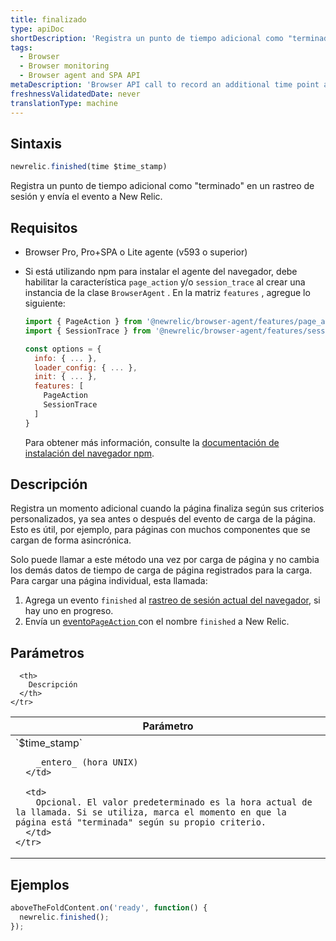 ```yaml
---
title: finalizado
type: apiDoc
shortDescription: 'Registra un punto de tiempo adicional como "terminado" en un rastreo de sesión, y envía el evento a New Relic.'
tags:
  - Browser
  - Browser monitoring
  - Browser agent and SPA API
metaDescription: 'Browser API call to record an additional time point as a finished event in a browser session trace, and report it to New Relic.'
freshnessValidatedDate: never
translationType: machine
---
```


## Sintaxis

```js
newrelic.finished(time $time_stamp)
```

Registra un punto de tiempo adicional como "terminado" en un rastreo de sesión y envía el evento a New Relic.

## Requisitos

* Browser Pro, Pro+SPA o Lite agente (v593 o superior)

* Si está utilizando npm para instalar el agente del navegador, debe habilitar la característica `page_action` y/o `session_trace` al crear una instancia de la clase `BrowserAgent` . En la matriz `features` , agregue lo siguiente:

  ```js
  import { PageAction } from '@newrelic/browser-agent/features/page_action'
  import { SessionTrace } from '@newrelic/browser-agent/features/session_trace';

  const options = {
    info: { ... },
    loader_config: { ... },
    init: { ... },
    features: [
      PageAction
      SessionTrace
    ]
  }
  ```

  Para obtener más información, consulte la [documentación de instalación del navegador npm](https://www.npmjs.com/package/@newrelic/browser-agent#new-relic-browser-agent).

## Descripción

Registra un momento adicional cuando la página finaliza según sus criterios personalizados, ya sea antes o después del evento de carga de la página. Esto es útil, por ejemplo, para páginas con muchos componentes que se cargan de forma asincrónica.

Solo puede llamar a este método una vez por carga de página y no cambia los demás datos de tiempo de carga de página registrados para la carga. Para cargar una página individual, esta llamada:

1. Agrega un evento `finished` al [rastreo de sesión actual del navegador](/docs/browser/new-relic-browser/browser-pro-features/session-traces-exploring-webpages-life-cycle), si hay uno en progreso.
2. Envía un [evento`PageAction` ](/docs/insights/explore-data/attributes/browser-default-attributes-insights#pageaction-list)con el nombre `finished` a New Relic.

## Parámetros

<table>
  <thead>
    <tr>
      <th width="25%">
        Parámetro
      </th>

      <th>
        Descripción
      </th>
    </tr>
  </thead>

  <tbody>
    <tr>
      <td>
        `$time_stamp`

        _entero_ (hora UNIX)
      </td>

      <td>
        Opcional. El valor predeterminado es la hora actual de la llamada. Si se utiliza, marca el momento en que la página está "terminada" según su propio criterio.
      </td>
    </tr>
  </tbody>
</table>

## Ejemplos

```js
aboveTheFoldContent.on('ready', function() {
  newrelic.finished();
});
```